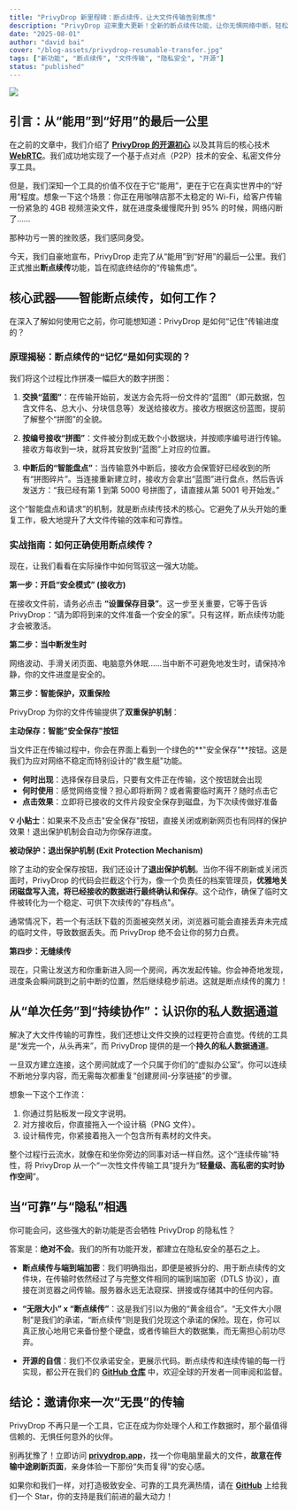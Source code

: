 ```yaml
---
title: "PrivyDrop 新里程碑：断点续传，让大文件传输告别焦虑"
description: "PrivyDrop 迎来重大更新！全新的断点续传功能，让你无惧网络中断，轻松传输G级别大文件。了解它是如何工作的，以及我们如何将极致的可靠性与隐私安全完美结合。"
date: "2025-08-01"
author: "david bai"
cover: "/blog-assets/privydrop-resumable-transfer.jpg"
tags: ["新功能", "断点续传", "文件传输", "隐私安全", "开源"]
status: "published"
---
```


![](/blog-assets/privydrop-resumable-transfer.jpg)

## 引言：从“能用”到“好用”的最后一公里

在之前的文章中，我们介绍了 [<u>**PrivyDrop 的开源初心**</u>](/blog/privydrop-open-source) 以及其背后的核心技术 [<u>**WebRTC**</u>](/blog/webRTC-file-transfer)。我们成功地实现了一个基于点对点（P2P）技术的安全、私密文件分享工具。

但是，我们深知一个工具的价值不仅在于它“能用”，更在于它在真实世界中的“好用”程度。想象一下这个场景：你正在用咖啡店那不太稳定的 Wi-Fi，给客户传输一份紧急的 4GB 视频渲染文件，就在进度条缓慢爬升到 95% 的时候，网络闪断了……

那种功亏一篑的挫败感，我们感同身受。

今天，我们自豪地宣布，PrivyDrop 走完了从“能用”到“好用”的最后一公里。我们正式推出**断点续传**功能，旨在彻底终结你的“传输焦虑”。

## 核心武器——智能断点续传，如何工作？

在深入了解如何使用它之前，你可能想知道：PrivyDrop 是如何“记住”传输进度的？

### 原理揭秘：断点续传的“记忆”是如何实现的？

我们将这个过程比作拼凑一幅巨大的数字拼图：

1.  **交换“蓝图”**：在传输开始前，发送方会先将一份文件的“蓝图”（即元数据，包含文件名、总大小、分块信息等）发送给接收方。接收方根据这份蓝图，提前了解整个“拼图”的全貌。

2.  **按编号接收“拼图”**：文件被分割成无数个小数据块，并按顺序编号进行传输。接收方每收到一块，就将其安放到“蓝图”上对应的位置。

3.  **中断后的“智能盘点”**：当传输意外中断后，接收方会保管好已经收到的所有“拼图碎片”。当连接重新建立时，接收方会拿出“蓝图”进行盘点，然后告诉发送方：“我已经有第 1 到第 5000 号拼图了，请直接从第 5001 号开始发。”

这个“智能盘点和请求”的机制，就是断点续传技术的核心。它避免了从头开始的重复工作，极大地提升了大文件传输的效率和可靠性。

### 实战指南：如何正确使用断点续传？

现在，让我们看看在实际操作中如何驾驭这一强大功能。

**第一步：开启“安全模式” (接收方)**

在接收文件前，请务必点击 **“设置保存目录”**。这一步至关重要，它等于告诉 PrivyDrop：“请为即将到来的文件准备一个安全的家”。只有这样，断点续传功能才会被激活。

**第二步：当中断发生时**

网络波动、手滑关闭页面、电脑意外休眠……当中断不可避免地发生时，请保持冷静，你的文件进度是安全的。

**第三步：智能保护，双重保险**

PrivyDrop 为你的文件传输提供了**双重保护机制**：

**主动保存：智能"安全保存"按钮**

当文件正在传输过程中，你会在界面上看到一个绿色的**"安全保存"**按钮。这是我们为应对网络不稳定而特别设计的"救生艇"功能。

- **何时出现**：选择保存目录后，只要有文件正在传输，这个按钮就会出现
- **何时使用**：感觉网络变慢？担心即将断网？或者需要临时离开？随时点击它
- **点击效果**：立即将已接收的文件片段安全保存到磁盘，为下次续传做好准备

**💡 小贴士**：如果来不及点击"安全保存"按钮，直接关闭或刷新网页也有同样的保护效果！退出保护机制会自动为你保存进度。

**被动保护：退出保护机制 (Exit Protection Mechanism)**

除了主动的安全保存按钮，我们还设计了**退出保护机制**。当你不得不刷新或关闭页面时，PrivyDrop 的代码会拦截这个行为，像一个负责任的档案管理员，**优雅地关闭磁盘写入流，将已经接收的数据进行最终确认和保存**。这个动作，确保了临时文件被转化为一个稳定、可供下次续传的"存档点"。

通常情况下，若一个有活跃下载的页面被突然关闭，浏览器可能会直接丢弃未完成的临时文件，导致数据丢失。而 PrivyDrop 绝不会让你的努力白费。

**第四步：无缝续传**

现在，只需让发送方和你重新进入同一个房间，再次发起传输。你会神奇地发现，进度条会瞬间跳到之前中断的位置，然后继续稳步前进。这就是断点续传的魔力！

## 从“单次任务”到“持续协作”：认识你的私人数据通道

解决了大文件传输的可靠性，我们还想让文件交换的过程更符合直觉。传统的工具是“发完一个，从头再来”，而 PrivyDrop 提供的是一个**持久的私人数据通道**。

一旦双方建立连接，这个房间就成了一个只属于你们的“虚拟办公室”。你可以连续不断地分享内容，而无需每次都重复“创建房间-分享链接”的步骤。

想象一下这个工作流：

1.  你通过剪贴板发一段文字说明。
2.  对方接收后，你直接拖入一个设计稿（PNG 文件）。
3.  设计稿传完，你紧接着拖入一个包含所有素材的文件夹。

整个过程行云流水，就像在和坐你旁边的同事对话一样自然。这个“连续传输”特性，将 PrivyDrop 从一个“一次性文件传输工具”提升为“**轻量级、高私密的实时协作空间**”。

## 当“可靠”与“隐私”相遇

你可能会问，这些强大的新功能是否会牺牲 PrivyDrop 的隐私性？

答案是：**绝对不会**。我们的所有功能开发，都建立在隐私安全的基石之上。

- **断点续传与端到端加密**：我们明确指出，即便是被拆分的、用于断点续传的文件块，在传输时依然经过了与完整文件相同的端到端加密（DTLS 协议），直接在浏览器之间传输。服务器永远无法窥探、拼接或存储其中的任何内容。

- **“无限大小” x “断点续传”**：这是我们引以为傲的“黄金组合”。“无文件大小限制”是我们的承诺，“断点续传”则是我们兑现这个承诺的保险。现在，你可以真正放心地用它来备份整个硬盘，或者传输巨大的数据集，而无需担心前功尽弃。

- **开源的自信**：我们不仅承诺安全，更展示代码。断点续传和连续传输的每一行实现，都公开在我们的 [<u>**GitHub 仓库**</u>](https://github.com/david-bai00/PrivyDrop) 中，欢迎全球的开发者一同审阅和监督。

## 结论：邀请你来一次“无畏”的传输

PrivyDrop 不再只是一个工具，它正在成为你处理个人和工作数据时，那个最值得信赖的、无惧任何意外的伙伴。

别再犹豫了！立即访问 [<u>**privydrop.app**</u>](https://www.privydrop.app)，找一个你电脑里最大的文件，**故意在传输中途刷新页面**，亲身体验一下那份“失而复得”的安心感。

如果你和我们一样，对打造极致安全、可靠的工具充满热情，请在 [<u>**GitHub**</u>](https://github.com/david-bai00/PrivyDrop) 上给我们一个 Star，你的支持是我们前进的最大动力！
